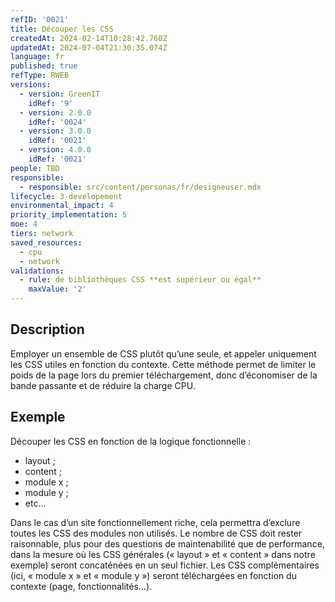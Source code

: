 ```yaml
---
refID: '0021'
title: Découper les CSS
createdAt: 2024-02-14T10:28:42.760Z
updatedAt: 2024-07-04T21:30:35.074Z
language: fr
published: true
refType: RWEB
versions:
  - version: GreenIT
    idRef: '9'
  - version: 2.0.0
    idRef: '0024'
  - version: 3.0.0
    idRef: '0021'
  - version: 4.0.0
    idRef: '0021'
people: TBD
responsible:
  - responsible: src/content/personas/fr/designeuser.mdx
lifecycle: 3-developement
environmental_impact: 4
priority_implementation: 5
moe: 4
tiers: network
saved_resources:
  - cpu
  - network
validations:
  - rule: de bibliothèques CSS **est supérieur ou égal**
    maxValue: '2'
---
```


## Description

Employer un ensemble de CSS plutôt qu’une seule, et appeler uniquement les CSS utiles en fonction du contexte.
Cette méthode permet de limiter le poids de la page lors du premier téléchargement, donc d’économiser de la bande passante
et de réduire la charge CPU.

## Exemple

Découper les CSS en fonction de la logique fonctionnelle :

* layout ;
* content ;
* module x ;
* module y ;
* etc...

Dans le cas d’un site fonctionnellement riche, cela permettra d’exclure toutes les CSS des modules non utilisés.
Le nombre de CSS doit rester raisonnable, plus pour des questions de maintenabilité que de performance,
dans la mesure où les CSS générales (« layout » et « content » dans notre exemple) seront concaténées en un seul fichier.
Les CSS complémentaires (ici, « module x » et « module y ») seront téléchargées en fonction du contexte (page, fonctionnalités...).
